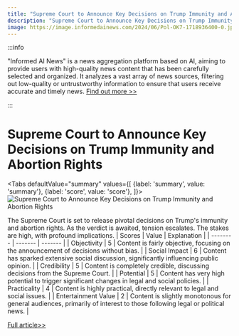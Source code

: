 ```yaml
---
title: "Supreme Court to Announce Key Decisions on Trump Immunity and Abortion Rights"
description: "Supreme Court to Announce Key Decisions on Trump Immunity and Abortion Rights"
image: https://image.informedainews.com/2024/06/Pol-OK7-1718936400-0.jpg
---
```



:::info

"Informed AI News" is a news aggregation platform based on AI, aiming to provide users with high-quality news content that has been carefully selected and organized. It analyzes a vast array of news sources, filtering out low-quality or untrustworthy information to ensure that users receive accurate and timely news.  [Find out more >>](/)

:::

# Supreme Court to Announce Key Decisions on Trump Immunity and Abortion Rights


<Tabs
	defaultValue="summary"
	values={[
	{label: 'summary', value: 'summary'},
	{label: 'score', value: 'score'},
]}>
<TabItem value="summary">
<img
  src="https://image.informedainews.com/2024/06/Pol-OK7-1718936400-0.jpg"
  alt="Supreme Court to Announce Key Decisions on Trump Immunity and Abortion Rights"
/>



The Supreme Court is set to release pivotal decisions on Trump's immunity and abortion rights. As the verdict is awaited, tension escalates. The stakes are high, with profound implications.
</TabItem>
<TabItem value="score">
	| Scores     | Value   | Explanation |
	| -------- | ------- | ------- |
	| Objectivity  | 5    | Content is fairly objective, focusing on the announcement of decisions without bias.    |
	| Social Impact | 6     | Content has sparked extensive social discussion, significantly influencing public opinion.    |
	| Credibility    | 5    | Content is completely credible, discussing decisions from the Supreme Court.    |
	| Potential    | 5    | Content has very high potential to trigger significant changes in legal and social policies.    |
	| Practicality    | 4    | Content is highly practical, directly relevant to legal and social issues.    |
	| Entertainment Value    | 2    | Content is slightly monotonous for general audiences, primarily of interest to those following legal or political news.    |
</TabItem>
</Tabs>

[Full article>>](https://www.theguardian.com/us-news/live/2024/jun/20/abortion-trump-immunity-supreme-court-ruling-biden-politics-latest-updates)
